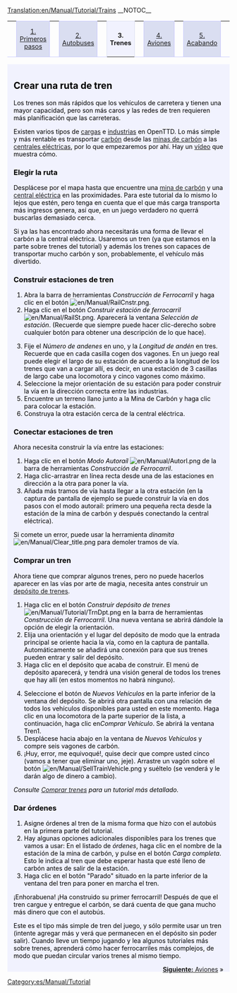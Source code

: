 [[Translation:en/Manual/Tutorial/Trains]]
__NOTOC__
{| width="100%" cellspacing="0" cellpadding="0" valign="top" border="0" style="margin-bottom: 0; margin-left: 1px;" |
| style="border: 0; border-bottom:1px solid #c7c8fe; background:none; width:2%" | &nbsp;
| style="padding:0 .3em; background-color:#DADEF1; font-size:90%; border:solid 1px #c7c8fe; text-align:center; width: 12em;"|[[es/Manual/Tutorial/Tutorial|1. Primeros pasos]]
| style="border: 0; border-bottom:1px solid #c7c8fe; background:none; width:2%" | &nbsp;
| style="padding:0 .3em; background-color:#DADEF1; font-size:90%; border:solid 1px #c7c8fe; text-align:center; width: 12em;"|[[es/Manual/Tutorial/Autobuses|2. Autobuses]]
| style="border: 0; border-bottom:1px solid #c7c8fe; background:none; width:2%" | &nbsp;
| style="padding:0 .3em; border:solid 1px #DADEF1; border-bottom: 0; text-align:center; font-size:90%; font-weight:bold; background-color:#f1f2fe; width: 12em;" | '''3. Trenes'''
| style="border: 0; border-bottom:1px solid #c7c8fe; background:none; width:2%" | &nbsp;
| style="padding:0 .3em; background-color:#DADEF1; font-size:90%; border:solid 1px #c7c8fe; text-align:center; width: 12em;"|[[es/Manual/Tutorial/Aviones|4. Aviones]]
| style="border: 0; border-bottom:1px solid #c7c8fe; background:none; width:2%" | &nbsp;
| style="padding:0 .3em; background-color:#DADEF1; font-size:90%; border:solid 1px #c7c8fe; text-align:center; width: 12em;"| [[es/Manual/Tutorial/Fin|5. Acabando]]
| style="border: 0; border-bottom:1px solid #c7c8fe; background:none;" | &nbsp;
|}
<div style="padding:.5em 1em 1em 1em; border-top:none; background-color:#f1f2fe; color:#000;">
{{es/Manual/Tutorial/Tutorial}}
==Crear una ruta de tren==
Los trenes son más rápidos que los vehículos de carretera y tienen una mayor capacidad, pero son más caros y las redes de tren requieren más planificación que las carreteras.

Existen varios tipos de [[es/Manual/Carga|cargas]] e [[es/Industria|industrias]] en OpenTTD. Lo más simple y más rentable es transportar [[es/Manual/Base Set/Cargos/Carbón|carbón]] desde las [[es/Manual/Base Set/Industries/Mina de carbón|minas de carbón]] a las [[es/Manual/Base Set/Industries/Central eléctrica|centrales eléctricas]], por lo que empezaremos por ahí. Hay un [http://www.cs.helsinki.fi/u/ihonkone/ottd_tut.ogg vídeo] que muestra cómo.

===Elegir la ruta===
Desplácese por el mapa hasta que encuentre una [[es/Manual/Base Set/Industries/Mina de carbón|mina de carbón]] y una [[es/Manual/Base Set/Industries/Central eléctrica|central eléctrica]] en las proximidades. Para este tutorial da lo mismo lo lejos que estén, pero tenga en cuenta que el que más carga transporta más ingresos genera, así que, en un juego verdadero no querrá buscarlas demasiado cerca.
{{en/Phototable|[[File:en/Manual/Tutorial/Tutorial1.png|400px]]|Central eléctrica con minas de carbón cercanas.|none}}

Si ya las has encontrado ahora necesitarás una forma de llevar el carbón a la central eléctrica. Usaremos un tren (ya que estamos en la parte sobre trenes del tutorial) y además los trenes son capaces de transportar mucho carbón y son, probablemente, el vehículo más divertido.

===Construir estaciones de tren===
{{en/Phototable|[[File:es/Manual/Railroad Construction.png]]|Barra de herramientas Construcción de ferrocarril.|none|6=:}}
#Abra la barra de herramientas ''Construcción de Ferrocarril'' y haga clic en el botón [[File:en/Manual/RailCnstr.png]].
#Haga clic en el botón ''Construir estación de ferrocarril'' [[File:en/Manual/RailSt.png]]. Aparecerá la  ventana ''Selección de estación''. (Recuerde que siempre puede hacer clic-derecho sobre cualquier botón para obtener una descripción de lo que hace).
{{en/Phototable|[[File:es/Manual/Stationgui.png]]|Ventana Selección de estación|none|6=:}}
<ol start="3">
<li>Fije el ''Número de andenes'' en uno, y la ''Longitud de andén'' en tres. Recuerde que en cada casilla cogen dos vagones. En un juego real puede elegir el largo de su estación de acuerdo a la longitud de los trenes que van a cargar allí, es decir, en una estación de 3 casillas de largo cabe una locomotora y cinco vagones como máximo.
<li>Seleccione la mejor orientación de su estación para poder construir la vía en la dirección correcta entre las industrias.
<li>Encuentre un terreno llano junto a la Mina de Carbón y haga clic para colocar la estación.
<li>Construya la otra estación cerca de la central eléctrica.
</ol>
{{en/Phototable|[[File:en/Manual/Tutorial/Tutorial2.png|400px]]|Sus estaciones junto a las industrias.|none|6=:}}

===Conectar estaciones de tren===
Ahora necesita construir la vía entre las estaciones: 
#Haga clic en el botón ''Modo Autoraíl'' [[File:en/Manual/Autorl.png]] de la barra de herramientas ''Construcción de Ferrocarril''.
#Haga clic-arrastrar en línea recta desde una de las estaciones en dirección a la otra para poner la vía.
#Añada más tramos de vía hasta llegar a la otra estación (en la captura de pantalla de ejemplo se puede construir la vía en dos pasos con el modo autorail: primero una pequeña recta desde la estación de la mina de carbón y después conectando la central eléctrica).
{{en/Phototable|[[File:en/Manual/Tutorial/Tutorial3.png|400px]]|Estaciones conectadas.|none|6=:}}

Si comete un error, puede usar la herramienta ''dinamita'' [[File:en/Manual/Clear title.png]] para demoler tramos de vía.

===Comprar un tren===
Ahora tiene que comprar algunos trenes, pero no puede hacerlos aparecer en las vías por arte de magia, necesita antes construir un [[es/Manual/Depósitos|depósito de trenes]].

#Haga clic en el botón ''Construir depósito de trenes'' [[File:en/Manual/Tutorial/TrnDpt.png]] en la barra de herramientas ''Construcción de Ferrocarril''. Una nueva ventana se abrirá dándole la opción de elegir la orientación.
#Elija una orientación y el lugar del depósito de modo que la entrada principal se oriente hacia la vía, como en la captura de pantalla. Automáticamente se añadirá una conexión para que sus trenes pueden entrar y salir del depósito.
#Haga clic en el depósito que acaba de construir. El menú de depósito aparecerá, y tendrá una visión general de todos los trenes que hay allí (en estos momentos no habrá ninguno).
{{en/Phototable|[[File:es/Manual/Tutorial/Tutorial4.png|400px]]|La ventana Depósito de tren.|none|6=:}}
<ol start="4">
<li>Seleccione el botón de ''Nuevos Vehículos'' en la parte inferior de la ventana del depósito. Se abrirá otra pantalla con una relación de todos los vehículos disponibles para usted en este momento. Haga clic en una locomotora de la parte superior de la lista, a continuación, haga clic en''Comprar Vehículo''. Se abrirá la ventana Tren1.
<li>Desplácese hacia abajo en la ventana de ''Nuevos Vehículos'' y compre seis vagones de carbón.
<li>¡Huy, error, me equivoqué!, quise decir que compre usted cinco (vamos a tener que eliminar uno, jeje). Arrastre un vagón sobre el botón [[File:en/Manual/SellTrainVehicle.png]] y suéltelo (se venderá y le darán algo de dinero a cambio).
</ol>
''Consulte [[es/Manual/Comprar trenes|Comprar trenes]] para un tutorial más detallado.''

===Dar órdenes===
#Asigne órdenes al tren de la misma forma que hizo con el autobús en la primera parte del tutorial.
#Hay algunas opciones adicionales disponibles para los trenes que vamos a usar: En el listado de ''órdenes'', haga clic en el nombre de la estación de la mina de carbón, y pulse en el botón ''Carga completa''. Esto le indica al tren que debe esperar hasta que esté lleno de carbón antes de salir de la estación.
#Haga clic en el botón "Parado" situado en la parte inferior de la ventana del tren para poner en marcha el tren.

¡Enhorabuena! ¡Ha construido su primer ferrocarril! Después de que el tren cargue y entregue el carbón, se dará cuenta de que gana mucho más dinero que con el autobús.

Este es el tipo más simple de tren del juego, y sólo permite usar un tren (intente agregar más y verá que permanecen en el depósito sin poder salir). Cuando lleve un tiempo jugando y lea algunos tutoriales más sobre trenes, aprenderá cómo hacer ferrocarriles más complejos, de modo que puedan circular varios trenes al mismo tiempo.

<span style="float: right">[[es/Manual/Tutorial/Aviones|'''Siguiente:''' Aviones]] &raquo;</span>
</div>
[[Category:es/Manual/Tutorial]]